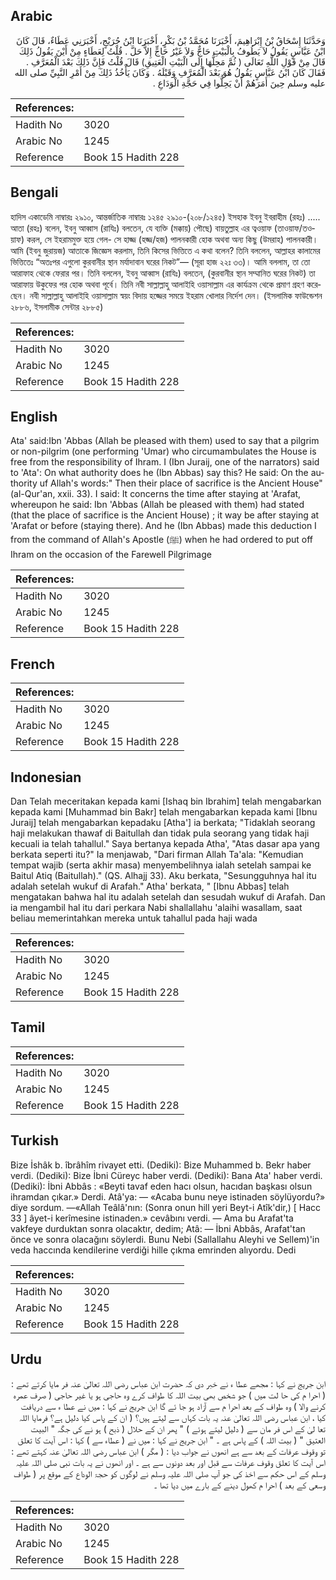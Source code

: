 ## Arabic


<div dir="rtl" lang="ar" style={{fontSize:'larger',backgroundColor:'#f8f9fa',padding:20}}>
وَحَدَّثَنَا إِسْحَاقُ بْنُ إِبْرَاهِيمَ، أَخْبَرَنَا مُحَمَّدُ بْنُ بَكْرٍ، أَخْبَرَنَا ابْنُ جُرَيْجٍ، أَخْبَرَنِي عَطَاءٌ، قَالَ كَانَ ابْنُ عَبَّاسٍ يَقُولُ لاَ يَطُوفُ بِالْبَيْتِ حَاجٌّ وَلاَ غَيْرُ حَاجٍّ إِلاَّ حَلَّ ‏.‏ قُلْتُ لِعَطَاءٍ مِنْ أَيْنَ يَقُولُ ذَلِكَ قَالَ مِنْ قَوْلِ اللَّهِ تَعَالَى ‏(‏ ثُمَّ مَحِلُّهَا إِلَى الْبَيْتِ الْعَتِيقِ‏)‏ قَالَ قُلْتُ فَإِنَّ ذَلِكَ بَعْدَ الْمُعَرَّفِ ‏.‏ فَقَالَ كَانَ ابْنُ عَبَّاسٍ يَقُولُ هُوَ بَعْدَ الْمُعَرَّفِ وَقَبْلَهُ ‏.‏ وَكَانَ يَأْخُذُ ذَلِكَ مِنْ أَمْرِ النَّبِيِّ صلى الله عليه وسلم حِينَ أَمَرَهُمْ أَنْ يَحِلُّوا فِي حَجَّةِ الْوَدَاعِ ‏.‏
</div>
<div style={{backgroundColor:'#f8f9fa',padding:20, marginBottom: 10}}><table> <thead> <tr> <th>References:</th> <th></th> </tr> </thead> <tbody><tr><td>Hadith No</td><td>3020</td></tr><tr><td>Arabic No</td><td>1245</td></tr><tr><td>Reference</td><td>Book 15 Hadith 228</td></tr></tbody></table></div>

## Bengali


<div dir="ltr" lang="bn" style={{fontSize:'larger',backgroundColor:'#f8f9fa',padding:20}}>
হাদিস একাডেমি নাম্বারঃ ২৯১০, আন্তর্জাতিক নাম্বারঃ ১২৪৫ ২৯১০-(২০৮/১২৪৫) ইসহাক ইবনু ইবরাহীম (রহঃ) ..... আতা (রহঃ) বলেন, ইবনু আব্বাস (রাযিঃ) বলতেন, যে ব্যক্তি (মক্কায়) পৌছে) বায়তুল্লাহ এর ত্বওয়াফ (তাওয়াফ/তওয়াফ) করল, সে ইহরামমুক্ত হয়ে গেল- সে হাজ্জ (হজ্জ/হজ) পালনকারী হোক অথবা অন্য কিছু (উমরাহ) পালনকারী। আমি (ইবনু জুরায়জ) আতাকে জিজ্ঞেস করলাম, তিনি কিসের ভিত্তিতে এ কথা বলেন? তিনি বললেন, আল্লাহর কালামের ভিত্তিতেঃ “অতঃপর এগুলো কুরবানীর স্থান মর্যাদাবান ঘরের নিকট”— (সূরা হাজ ২২ঃ ৩৩)। আমি বললাম, তা তো আরাফাহ থেকে ফেরার পর। তিনি বললেন, ইবনু আব্বাস (রাযিঃ) বলতেন, (কুরবানীর স্থান সম্মানিত ঘরের নিকট) তা আরাফায় উকুফের পর হোক অথবা পূর্বে। তিনি নবী সাল্লাল্লাহু আলাইহি ওয়াসাল্লাম এর কার্যক্রম থেকে প্রমাণ গ্রহণ করেছেন। নবী সাল্লাল্লাহু আলাইহি ওয়াসাল্লাম স্বয়ং বিদায় হজ্জের সময়ে ইহরাম খোলার নির্দেশ দেন। (ইসলামিক ফাউন্ডেশন ২৮৮৬, ইসলামীক সেন্টার ২৮৮৫)
</div>
<div style={{backgroundColor:'#f8f9fa',padding:20, marginBottom: 10}}><table> <thead> <tr> <th>References:</th> <th></th> </tr> </thead> <tbody><tr><td>Hadith No</td><td>3020</td></tr><tr><td>Arabic No</td><td>1245</td></tr><tr><td>Reference</td><td>Book 15 Hadith 228</td></tr></tbody></table></div>

## English


<div dir="ltr" lang="en" style={{fontSize:'larger',backgroundColor:'#f8f9fa',padding:20}}>
Ata' said:Ibn 'Abbas (Allah be pleased with them) used to say that a pilgrim or non-pilgrim (one performing 'Umar) who circumambulates the House is free from the responsibility of Ihram. I (Ibn Juraij, one of the narrators) said to 'Ata': On what authority does he (Ibn Abbas) say this? He said: On the authority uf Allah's words:" Then their place of sacrifice is the Ancient House" (al-Qur'an, xxii. 33). I said: It concerns the time after staying at 'Arafat, whereupon he said: Ibn 'Abbas (Allah be pleased with them) had stated (that the place of sacrifice is the Ancient House) ; it way be after staying at 'Arafat or before (staying there). And he (Ibn Abbas) made this deduction I from the command of Allah's Apostle (ﷺ) when he had ordered to put off Ihram on the occasion of the Farewell Pilgrimage
</div>
<div style={{backgroundColor:'#f8f9fa',padding:20, marginBottom: 10}}><table> <thead> <tr> <th>References:</th> <th></th> </tr> </thead> <tbody><tr><td>Hadith No</td><td>3020</td></tr><tr><td>Arabic No</td><td>1245</td></tr><tr><td>Reference</td><td>Book 15 Hadith 228</td></tr></tbody></table></div>

## French


<div dir="ltr" lang="fr" style={{fontSize:'larger',backgroundColor:'#f8f9fa',padding:20}}>

</div>
<div style={{backgroundColor:'#f8f9fa',padding:20, marginBottom: 10}}><table> <thead> <tr> <th>References:</th> <th></th> </tr> </thead> <tbody><tr><td>Hadith No</td><td>3020</td></tr><tr><td>Arabic No</td><td>1245</td></tr><tr><td>Reference</td><td>Book 15 Hadith 228</td></tr></tbody></table></div>

## Indonesian


<div dir="ltr" lang="id" style={{fontSize:'larger',backgroundColor:'#f8f9fa',padding:20}}>
Dan Telah meceritakan kepada kami [Ishaq bin Ibrahim] telah mengabarkan kepada kami [Muhammad bin Bakr] telah mengabarkan kepada kami [Ibnu Juraij] telah mengabarkan kepadaku [Atha'] ia berkata; "Tidaklah seorang haji melakukan thawaf di Baitullah dan tidak pula seorang yang tidak haji kecuali ia telah tahallul." Saya bertanya kepada Atha', "Atas dasar apa yang berkata seperti itu?" Ia menjawab, "Dari firman Allah Ta'ala: "Kemudian tempat wajib (serta akhir masa) menyembelihnya ialah setelah sampai ke Baitul Atiq (Baitullah)." (QS. Alhajj 33). Aku berkata, "Sesungguhnya hal itu adalah setelah wukuf di Arafah." Atha' berkata, " [Ibnu Abbas] telah mengatakan bahwa hal itu adalah setelah dan sesudah wukuf di Arafah. Dan ia mengambil hal itu dari perkara Nabi shallallahu 'alaihi wasallam, saat beliau memerintahkan mereka untuk tahallul pada haji wada
</div>
<div style={{backgroundColor:'#f8f9fa',padding:20, marginBottom: 10}}><table> <thead> <tr> <th>References:</th> <th></th> </tr> </thead> <tbody><tr><td>Hadith No</td><td>3020</td></tr><tr><td>Arabic No</td><td>1245</td></tr><tr><td>Reference</td><td>Book 15 Hadith 228</td></tr></tbody></table></div>

## Tamil


<div dir="ltr" lang="ta" style={{fontSize:'larger',backgroundColor:'#f8f9fa',padding:20}}>

</div>
<div style={{backgroundColor:'#f8f9fa',padding:20, marginBottom: 10}}><table> <thead> <tr> <th>References:</th> <th></th> </tr> </thead> <tbody><tr><td>Hadith No</td><td>3020</td></tr><tr><td>Arabic No</td><td>1245</td></tr><tr><td>Reference</td><td>Book 15 Hadith 228</td></tr></tbody></table></div>

## Turkish


<div dir="ltr" lang="tr" style={{fontSize:'larger',backgroundColor:'#f8f9fa',padding:20}}>
Bize İshâk b. îbrâhîm rivayet etti. (Dediki): Bize Muhammed b. Bekr haber verdi. (Dediki): Bize İbni Cüreyc haber verdi. (Dediki): Bana Ata' haber verdi. (Dediki): İbni Abbâs : «Beyti tavaf eden hacı olsun, hacıdan başkası olsun ihramdan çıkar.» Derdi. Atâ'ya: — «Acaba bunu neye istinaden söylüyordu?» diye sordum. —«Allah Teâlâ'nın: (Sonra onun hill yeri Beyt-i Atîk'dir,) [ Hacc 33 ] âyet-i kerîmesine istinaden.» cevâbını verdi. — Ama bu Arafat'ta vakfeye durduktan sonra olacaktır, dedim; Atâ: — İbni Abbâs, Arafat'tan önce ve sonra olacağını söylerdi. Bunu Nebi (Sallallahu Aleyhi ve Sellem)'in veda haccında kendilerine verdiği hille çıkma emrinden alıyordu. Dedi
</div>
<div style={{backgroundColor:'#f8f9fa',padding:20, marginBottom: 10}}><table> <thead> <tr> <th>References:</th> <th></th> </tr> </thead> <tbody><tr><td>Hadith No</td><td>3020</td></tr><tr><td>Arabic No</td><td>1245</td></tr><tr><td>Reference</td><td>Book 15 Hadith 228</td></tr></tbody></table></div>

## Urdu


<div dir="rtl" lang="ur" style={{fontSize:'larger',backgroundColor:'#f8f9fa',padding:20}}>
ابن جریج نے کہا : مجھے عطا ء نے خبر دی کہ حضرت ابن عباس رضی اللہ تعالیٰ عنہ فر مایا کرتے تھے : ( احرا م کی حا لت میں ) جو شخص بھی بیت اللہ کا طواف کرے وہ حاجی ہو یا غیر حاجی ( صرف عمرہ کرنے والا ) وہ طواف کے بعد احرا م سے آزاد ہو جا ئے گا ابن جریج نے کہا : میں نے عطا ء سے دریافت کیا ، ابن عباس رضی اللہ تعالیٰ عنہ یہ بات کہاں سے لیتے ہیں؟ ( ان کے پاس کیا دلیل ہے؟ فرمایا اللہ تعا لیٰ کے اس فر مان سے ( دلیل لیتے ہوئے ) " پھر ان کے حلال ( ذبح ) ہو نے کی جگہ " البیت العتیق " ( بیت اللہ ) کے پاس ہے ۔ " ابن جریج نے کہا : میں نے ( عطاء سے ) کہا : اس آیت کا تعلق تو وقوف عرفات کے بعد سے ہے انھوں نے جواب دیا : ( مگر ) ابن عباس رضی اللہ تعالیٰ عنہ کہتے تھے : اس آیت کا تعلق وقوف عرفات سے قبل اور بعد دونوں سے ہے ۔ اور انھوں نے یہ بات نبی صلی اللہ علیہ وسلم کے اس حکم سے اخذ کی جو آپ صلی اللہ علیہ وسلم نے لوگوں کو حجۃ الوداع کے موقع پر ( طواف وسعی کے بعد ) احرا م کھول دینے کے بارے میں دیا تھا ۔
</div>
<div style={{backgroundColor:'#f8f9fa',padding:20, marginBottom: 10}}><table> <thead> <tr> <th>References:</th> <th></th> </tr> </thead> <tbody><tr><td>Hadith No</td><td>3020</td></tr><tr><td>Arabic No</td><td>1245</td></tr><tr><td>Reference</td><td>Book 15 Hadith 228</td></tr></tbody></table></div>